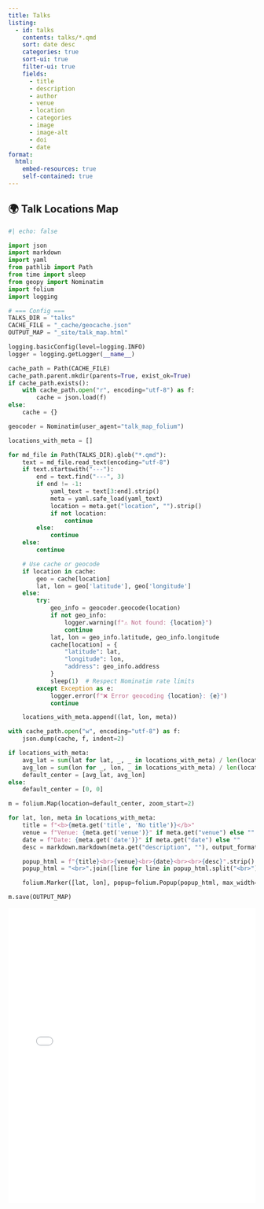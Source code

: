 ```yaml
---
title: Talks
listing:
  - id: talks
    contents: talks/*.qmd
    sort: date desc
    categories: true
    sort-ui: true
    filter-ui: true
    fields:
      - title
      - description
      - author
      - venue
      - location
      - categories
      - image
      - image-alt
      - doi
      - date
format:
  html:
    embed-resources: true
    self-contained: true
---
```


:::{#talks}
:::

## 🌍 Talk Locations Map

```python
#| echo: false

import json
import markdown
import yaml
from pathlib import Path
from time import sleep
from geopy import Nominatim
import folium
import logging

# === Config ===
TALKS_DIR = "talks"
CACHE_FILE = "_cache/geocache.json"
OUTPUT_MAP = "_site/talk_map.html"

logging.basicConfig(level=logging.INFO)
logger = logging.getLogger(__name__)

cache_path = Path(CACHE_FILE)
cache_path.parent.mkdir(parents=True, exist_ok=True)
if cache_path.exists():
    with cache_path.open("r", encoding="utf-8") as f:
        cache = json.load(f)
else:
    cache = {}

geocoder = Nominatim(user_agent="talk_map_folium")

locations_with_meta = []

for md_file in Path(TALKS_DIR).glob("*.qmd"):
    text = md_file.read_text(encoding="utf-8")
    if text.startswith("---"):
        end = text.find("---", 3)
        if end != -1:
            yaml_text = text[3:end].strip()
            meta = yaml.safe_load(yaml_text)
            location = meta.get("location", "").strip()
            if not location:
                continue
        else:
            continue
    else:
        continue

    # Use cache or geocode
    if location in cache:
        geo = cache[location]
        lat, lon = geo['latitude'], geo['longitude']
    else:
        try:
            geo_info = geocoder.geocode(location)
            if not geo_info:
                logger.warning(f"⚠️ Not found: {location}")
                continue
            lat, lon = geo_info.latitude, geo_info.longitude
            cache[location] = {
                "latitude": lat,
                "longitude": lon,
                "address": geo_info.address
            }
            sleep(1)  # Respect Nominatim rate limits
        except Exception as e:
            logger.error(f"❌ Error geocoding {location}: {e}")
            continue

    locations_with_meta.append((lat, lon, meta))

with cache_path.open("w", encoding="utf-8") as f:
    json.dump(cache, f, indent=2)

if locations_with_meta:
    avg_lat = sum(lat for lat, _, _ in locations_with_meta) / len(locations_with_meta)
    avg_lon = sum(lon for _, lon, _ in locations_with_meta) / len(locations_with_meta)
    default_center = [avg_lat, avg_lon]
else:
    default_center = [0, 0]

m = folium.Map(location=default_center, zoom_start=2)

for lat, lon, meta in locations_with_meta:
    title = f"<b>{meta.get('title', 'No title')}</b>"
    venue = f"Venue: {meta.get('venue')}" if meta.get("venue") else ""
    date = f"Date: {meta.get('date')}" if meta.get("date") else ""
    desc = markdown.markdown(meta.get("description", ""), output_format="html5").strip()

    popup_html = f"{title}<br>{venue}<br>{date}<br><br>{desc}".strip()
    popup_html = "<br>".join([line for line in popup_html.split("<br>") if line.strip()])  # Clean empty lines

    folium.Marker([lat, lon], popup=folium.Popup(popup_html, max_width=300)).add_to(m)

m.save(OUTPUT_MAP)
```

<iframe src="talk_map.html" width="100%" height="600" style="border:none;"></iframe>
